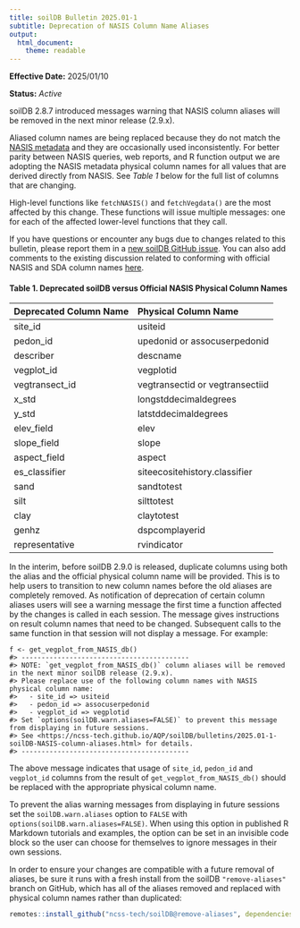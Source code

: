 ```yaml
---
title: soilDB Bulletin 2025.01-1
subtitle: Deprecation of NASIS Column Name Aliases
output: 
  html_document:
    theme: readable
---
```


**Effective Date:** 2025/01/10

**Status:** _Active_

soilDB 2.8.7 introduced messages warning that NASIS column aliases will be removed in the next minor release (2.9.x). 

Aliased column names are being replaced because they do not match the [NASIS metadata](https://www.nrcs.usda.gov/resources/education-and-teaching-materials/nasis-database-metadata) and they are occasionally used inconsistently. For better parity between NASIS queries, web reports, and R function output we are adopting the NASIS metadata physical column names for all values that are derived directly from NASIS. See _Table 1_ below for the full list of columns that are changing.

High-level functions like `fetchNASIS()` and `fetchVegdata()` are the most affected by this change. These functions will issue multiple messages: one for each of the affected lower-level functions that they call. 

If you have questions or encounter any bugs due to changes related to this bulletin, please report them in a [new soilDB GitHub issue](https://github.com/ncss-tech/soilDB/issues/new). You can also add comments to the existing discussion related to conforming with official NASIS and SDA column names [here](https://github.com/ncss-tech/soilDB/issues/242). 

#### Table 1. Deprecated soilDB versus Official NASIS Physical Column Names
|Deprecated Column Name |Physical Column Name|
|:--------------|:----------------------------------|
|site_id        |usiteid                            |
|pedon_id       |upedonid or assocuserpedonid       |
|describer      |descname                           |
|vegplot_id     |vegplotid                          |
|vegtransect_id |vegtransectid or vegtransectiid    |
|x_std          |longstddecimaldegrees              |
|y_std          |latstddecimaldegrees               |
|elev_field     |elev                               |
|slope_field    |slope                              |
|aspect_field   |aspect                             |
|es_classifier  |siteecositehistory.classifier      |
|sand           |sandtotest                         |
|silt           |silttotest                         |
|clay           |claytotest                         |
|genhz          |dspcomplayerid                     |
|representative |rvindicator                        |

In the interim, before soilDB 2.9.0 is released, duplicate columns using both the alias and the official physical column name will be provided. This is to help users to transition to new column names before the old aliases are completely removed. As notification of deprecation of certain column aliases users will see a warning message the first time a function affected by the changes is called in each session. The message gives instructions on result column names that need to be changed. Subsequent calls to the same function in that session will not display a message. For example:

```
f <- get_vegplot_from_NASIS_db()
#> ------------------------------------------
#> NOTE: `get_vegplot_from_NASIS_db()` column aliases will be removed in the next minor soilDB release (2.9.x).
#> Please replace use of the following column names with NASIS physical column name:
#> 	 - site_id => usiteid
#> 	 - pedon_id => assocuserpedonid
#> 	 - vegplot_id => vegplotid
#> Set `options(soilDB.warn.aliases=FALSE)` to prevent this message from displaying in future sessions.
#> See <https://ncss-tech.github.io/AQP/soilDB/bulletins/2025.01-1-soilDB-NASIS-column-aliases.html> for details.
#> ------------------------------------------
```

The above message indicates that usage of `site_id`, `pedon_id` and `vegplot_id` columns from the result of `get_vegplot_from_NASIS_db()` should be replaced with the appropriate physical column name. 

To prevent the alias warning messages from displaying in future sessions set the `soilDB.warn.aliases` option to `FALSE` with `options(soilDB.warn.aliases=FALSE)`. When using this option in published R Markdown tutorials and examples, the option can be set in an invisible code block so the user can choose for themselves to ignore messages in their own sessions.

In order to ensure your changes are compatible with a future removal of aliases, be sure it runs with a fresh install from the soilDB `"remove-aliases"` branch on GitHub, which has all of the aliases removed and replaced with physical column names rather than duplicated:

```r
remotes::install_github("ncss-tech/soilDB@remove-aliases", dependencies = FALSE)
```
